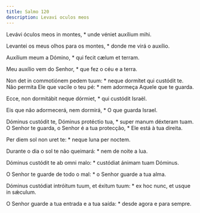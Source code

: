 ```yaml
---
title: Salmo 120
description: Levavi oculos meos
---
```


<div class="side-by-side not-content">

Levávi óculos meos in montes, * unde véniet auxílium mihi.

Levantei os meus olhos para os montes, * donde me virá o auxílio.

Auxílium meum a Dómino, * qui fecit cælum et terram.

Meu auxílio vem do Senhor, * que fez o céu e a terra.

Non det in commotiónem pedem tuum: * neque dormítet qui custódit te.
  Não permita Ele que vacile o teu pé: * nem adormeça Aquele que te guarda.

Ecce, non dormitábit neque dórmiet, * qui custódit Israël.

Eis que não adormecerá, nem dormirá, * O que guarda Israel.

Dóminus custódit te, Dóminus protéctio tua, * super manum déxteram tuam.
  O Senhor te guarda, o Senhor é a tua protecção, * Ele está à tua direita.

Per diem sol non uret te: * neque luna per noctem.

Durante o dia o sol te não queimará: * nem de noite a lua.

Dóminus custódit te ab omni malo: * custódiat ánimam tuam Dóminus.

O Senhor te guarde de todo o mal: * o Senhor guarde a tua alma.

Dóminus custódiat intróitum tuum, et éxitum tuum: * ex hoc nunc, et usque in
    sǽculum.

O Senhor guarde a tua entrada e a tua saída: * desde agora e para sempre.

</div>
